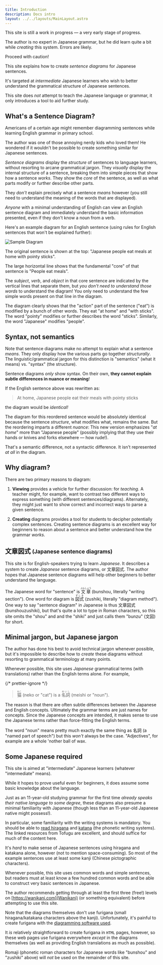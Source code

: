 ```yaml
---
title: Introduction
description: Docs intro
layout: ../../layouts/MainLayout.astro
---
```



<Admonition title="Warning!">
This site is still a work in progress — a very early stage of progress.

The author is no expert in Japanese grammar, but he did learn quite a bit while
_creating_ this system. Errors are likely.

Proceed with caution!

</Admonition>

This site explains how to create _sentence diagrams_ for Japanese sentences.

It's targeted at _intermediate_ Japanese learners who wish to better understand
the grammatical structure of Japanese sentences.

This site does _not_ attempt to teach the Japanese language or grammar, it only
introduces a tool to aid further study.

## What's a Sentence Diagram?

Americans of a certain age might remember diagramming sentences while learning
English grammar in primary school.

The author was one of those annoying nerdy kids who loved them! He wondered if
it wouldn't be possible to create something similar for Japanese sentences.

_Sentence diagrams_ display the _structure_ of sentences to language
learners, without resorting to arcane grammatical jargon. They _visually_
display the internal structure of a sentence, breaking them into simple pieces
that show how a sentence _works_. They show the _core_ of the sentence, as
well as what parts modify or further describe other parts.

They _don't_ explain precisely what a sentence _means_ however (you still need
to understand the meaning of the words that are displayed).

_Anyone_ with a minimal understanding of English can view an English sentence
diagram and immediately understand the basic information presented, even if they
don't know a noun from a verb.

Here's an example diagram for an English sentence (using rules for English
sentences that won't be explained further):

![Sample Diagram](/images/english-diagram.png)

The original sentence is shown at the top: "Japanese people eat meals at home
with pointy sticks".

The large horizontal line shows that the fundamental "core" of that sentence is
"People eat meals".

The _subject_, _verb_, and _object_ in that core sentence are indicated by the
vertical lines that separate them, but _you don't need to understand those words_ to
understand the diagram! You only need to understand the few simple words present
on that line in the diagram.

The diagram clearly shows that the "action" part of the sentence ("eat") is
modified by a bunch of other words. They eat "at home" and "with sticks". The
word "pointy" modifies or further describes the word "sticks". Similarly, the
word "Japanese" modifies "people".

## Syntax, not semantics

Note that sentence diagrams make no attempt to explain what a sentence _means_.
They only display how the various parts go together _structurally_. The linguistic/grammatical
jargon for this distinction is "semantics" (what it means) vs. "syntax" (the
structure).

Sentence diagrams _only_ show syntax. On their own, **they cannot explain subtle
differences in nuance or meaning**!

If the English sentence above was rewritten as:

> At home, Japanese people eat their meals with pointy sticks

the diagram would be _identical!_

The diagram for this reordered sentence would be absolutely identical
because the sentence _structure_, what modifies what, remains the same. But the
reordering imparts a different _nuance_: This new version emphasizes "_at home_"
more than "Japanese people" (possibly implying that they use their hands or
knives and forks elsewhere &mdash; how rude!).

That's a semantic difference, not a syntactic difference. It isn't represented
_at all_ in the diagram.

## Why diagram?

There are two primary reasons to diagram:

1. **Viewing** provides a vehicle for further discussion: for _teaching_. A
   teacher might, for example, want to contrast two different ways to express
   something (with different sentences/diagrams). Alternately, they might just want to
   show correct and incorrect ways to parse a given sentence.

2. **Creating** diagrams provides a tool for students to decipher potentially complex
   sentences. Creating sentence diagrams is an excellent way for beginners to
   reason about a sentence and better understand how the grammar _works_.

## 文章図式 <small>(Japanese sentence diagrams)</small>

This site is for English-speakers trying to learn _Japanese_. It describes a
system to create _Japanese_ sentence diagrams, or 文章図式. The author hopes that
Japanese sentence diagrams will help other beginners to better understand the
language.

The Japanese word for "sentence" is <ruby>文章<rp>(</rp><rt>ぶんしょう</rt><rp>)</rp></ruby> (bunshou, literally "writing section"). One word for
diagram is <ruby>図式 <rp>(</rp><rt>ずしき</rt><rp>)</rp></ruby> (zushiki, literally
"diagram method"). One way to say "sentence diagram" in Japanese is thus 文章図式
(bunshouzushiki), but that's quite a lot to type in Roman characters, so this
site omits the "shou" and and the "shiki" and just calls them "bunzu" (文図) for
short.

## Minimal jargon, but Japanese jargon

The author has done his best to avoid technical jargon whenever possible, but it's impossible to
describe how to _create_ these diagrams without resorting to grammatical terminology at
many points.

Whenever possible, this site uses _Japanese_ grammatical terms (with translations)
rather than the English terms alone. For example,

{/* prettier-ignore */}
> <ruby>猫<rp>(</rp><rt>ねこ</rt><rp>)</rp></ruby> (neko or "cat") is a <ruby>名詞<rp>(</rp><rt>めいし</rt><rp>)</rp></ruby>
(meishi or "noun").

The reason is that there are often subtle differences between the Japanese and
English concepts. Ultimately the grammar terms are just names for concepts.
Since the Japanese concepts are intended, it makes sense to use the Japanese
terms rather than force-fitting the English terms.

The word "noun" means pretty much exactly the same thing as 名詞 (a "named part of
speech") but this _won't_ always be the case. "Adjectives", for example are a
whole 'nother ball of wax.

## Some Japanese required

This site is aimed at "intermediate" Japanese learners (whatever "intermediate"
means).

While it hopes to prove useful even for beginners, it does assume some basic knowledge about
the language.

Just as an 11-year-old studying grammar for the first time _already speaks their
native language to some degree_, these diagrams also presume a minimal familiarity
with Japanese (though less than an 11-year-old Japanese native might possess!).

In particular, some familiarity with the writing systems is mandatory. You
should be able to [read
hiragana](https://www.tofugu.com/japanese/learn-hiragana-book-pdf/) and
[katana](https://www.tofugu.com/japanese/learn-katakana-book-pdf/) (the phonetic
writing systems). The linked
resources from Tofugu are excellent, and should suffice for much of the content
here.

It's _hard_ to make sense of Japanese sentences using hiragana and katakana
alone, however (not to mention space-consuming). So most of the example
sentences use at least some kanji (Chinese pictographic characters).

Whenever possible, this site uses common words and simple sentences, but readers
must at least know a few hundred common words and be able to construct very
basic sentences in Japanese.

The author recommends getting through at least the first three (free!) levels on
[https://wanikani.com](Wanikani) (or something equivalent) before attempting to
use this site.

Note that the diagrams themselves don't use furigana (small hiragana/katakana
characters above the kanji). Unfortunately, it's painful to create furigana
with the [diagramming software used](https://figma.com).

It _is_ relatively straightforward to create furigana in `HTML` pages, however,
so these web pages use furigana everywhere _except_ in the diagrams themselves
(as well as providing English translations as much as possible).

Romaji (phonetic roman characters for Japanese words like "bunshou" and
"zushiki" above) will _not_ be used on the remainder of this site.
